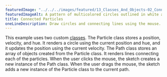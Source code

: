 ---
featuredImage: "../../../images/featured/13_Classes_And_Objects-02_Connected_Particles-thumbnail.png"
featuredImageAlt: A pattern of multicolored circles outlined in white and connected by white lines, on a black background.
title: Connected Particles
oneLineDescription: Draw circles and connecting lines using the mouse.
---

This example uses two custom
<a href="https://p5js.org/reference/#/p5/class" target="_blank">classes</a>.
The Particle class stores a position, velocity, and hue. It renders
a circle using the current position and hue, and it updates the
position using the current velocity. The Path class stores an array
of objects created from the Particle class. It renders lines
connecting each of the particles. When the user clicks the mouse, the
sketch creates a new instance of the Path class. When the user drags
the mouse, the sketch adds a new instance of the Particle class to
the current path.